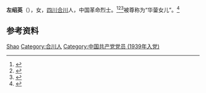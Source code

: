'''左绍英'''（{{bd|1916年或1919年||1949年|11月27日|}}），女，[[四川|四川]][[合川|合川]]人，中国革命烈士。<ref>{{Cite book|title=中国妇女名人录|author=薛维维; 慕群|publisher=陕西人民出版社|year=1988|isbn=|location=西安|pages=}}</ref><ref>{{Cite book|title=华夏妇女名人词典|author=周行健主编|publisher=华夏出版社|year=1988|isbn=|location=北京|pages=}}</ref><ref>{{Cite book|title=古今中外女名人辞典|author=中国妇女管理干部学院编|publisher=中国广播电视出版社|year=1989|isbn=|location=北京|pages=}}</ref>被尊称为“华蓥女儿”。<ref>{{Cite web|title=追寻先辈的足迹 “华蓥女儿”左绍英|url=https://www.cqcb.com/county/hechuanqu/hechuanquxinwen/2019-10-29/1942605_pc.html|accessdate=2021-01-09|work=|archive-date=2021-01-12|archive-url=https://web.archive.org/web/20210112073239/https://www.cqcb.com/county/hechuanqu/hechuanquxinwen/2019-10-29/1942605_pc.html|dead-url=no}}</ref>

== 参考资料 ==
{{reflist}}

{{中国人物小作品}}

{{Authority control}}
{{DEFAULTSORT:Zuo左}}
[[Category:左姓|Shao]]
[[Category:合川人|Category:合川人]]
[[Category:中国共产党党员_(1939年入党)|Category:中国共产党党员 (1939年入党)]]